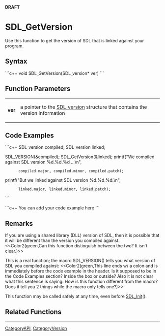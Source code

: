<!-- pragma section-numbers off -->
<!-- pragma disable-camelcase -->
'''DRAFT'''

= SDL_GetVersion =
Use this function to get the version of SDL that is linked against your program.


== Syntax ==
```c++
void SDL_GetVersion(SDL_version* ver)
```

== Function Parameters ==
{|
|'''ver'''
|a pointer to the [[SDL_version]] structure that contains the version information
|}

== Code Examples ==
```c++
SDL_version compiled;
SDL_version linked;

SDL_VERSION(&compiled);
SDL_GetVersion(&linked);
printf("We compiled against SDL version %d.%d.%d ...\n",
       compiled.major, compiled.minor, compiled.patch);
printf("But we linked against SDL version %d.%d.%d.\n",
       linked.major, linked.minor, linked.patch);
```

```c++
You can add your code example here
```

== Remarks ==
If you are using a shared library (DLL) version of SDL, then it is possible that it will be different than the version you compiled against.  <<Color2(green,Can this function distinguish between the two? It isn't clear.)>>

This is a real function; the macro SDL_VERSION() tells you what version of SDL you compiled against: <<Color2(green,This line ends w/ a colon and is immediately before the code example in the header. Is it supposed to be in the Code Examples section?  Inside the box or outside?  Also it is not clear what this sentence is saying.  How is this function different from the macro? Does it tell you 2 things while the macro only tells one?)>>

This function may be called safely at any time, even before [[SDL_Init]]().

== Related Functions ==

----
[[CategoryAPI]], [[CategoryVersion]]
